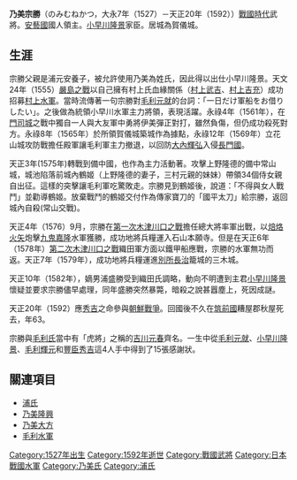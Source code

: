 '''乃美宗勝'''（のみむねかつ，大永7年（1527）－天正20年（1592））[[战国时代_(日本)|戰國時代]]武將。[[安藝國|安藝國]]國人領主。[[小早川隆景|小早川隆景]]家臣。居城為賀儀城。

== 生涯 ==

宗勝父親是浦元安養子，被允許使用乃美為姓氏，因此得以出仕小早川隆景。天文24年（1555）[[嚴島之戰|嚴島之戰]]以自己擁有村上氏血緣關係（[[村上武吉|村上武吉]]、[[村上吉充|村上吉充]]）成功招募[[村上水軍|村上水軍]]。當時流傳著一句宗勝對[[毛利元就|毛利元就]]的台詞：「一日だけ軍船をお借りしたい」。之後做為統領小早川水軍主力將領，表現活躍。永祿4年（1561年），在[[門司城|門司城]]之戰中獨自一人與大友軍中勇將伊美彈正對打，雖然負傷，但仍成功殺死對方。永祿8年（1565年）於所領賀儀城築城作為據點，永祿12年（1569年）立花山城攻防戰擔任殿軍讓毛利軍主力撤退，以回防[[大內輝弘|大內輝弘]]入侵[[長門國|長門國]]。

天正3年(1575年)轉戰到備中國，也作為主力活動著。攻擊上野隆德的備中常山城，城池陷落前城內鶴姬（上野隆德的妻子，三村元親的妹妹）帶領34個侍女親自出征。這樣的突擊讓毛利軍吃驚敗走。宗勝見到鶴姬後，說道：「不得與女人戰鬥」並勸導鶴姬。放棄戰鬥的鶴姬交付作為傳家寶刀的「國平太刀」給宗勝，返回城內自殺(常山交戰)。

天正4年（1576）9月，宗勝在[[第一次木津川口之戰|第一次木津川口之戰]]擔任總大將率軍出戰，以[[焙烙火矢|焙烙火矢]]炮擊[[九鬼嘉隆|九鬼嘉隆]]水軍獲勝，成功地將兵糧運入石山本願寺。但是在天正6年（1578年）[[第二次木津川口之戰|第二次木津川口之戰]]織田軍方面以鐵甲船應戰，宗勝的水軍無功而返。天正7年（1579年），成功地將兵糧運進[[別所長治|別所長治]]籠城的三木城。

天正10年（1582年），嫡男浦盛勝受到織田氏調略，動向不明遭到主君[[小早川隆景|小早川隆景]]懷疑並要求宗勝儘早處理，同年盛勝突然暴斃，暗殺之說甚囂塵上，死因成謎。

天正20年（1592）應[[秀吉|秀吉]]之命參與[[朝鮮戰爭|朝鮮戰爭]]。回國後不久在[[筑前國|筑前國]]糟屋郡秋屋死去，年63。

宗勝與[[毛利氏|毛利氏]]當中有「虎將」之稱的[[吉川元春|吉川元春]]齊名。一生中從[[毛利元就|毛利元就]]、[[小早川隆景|小早川隆景]]、[[毛利輝元|毛利輝元]]和[[豐臣秀吉|豐臣秀吉]]這4人手中得到了15張感謝狀。

== 關連項目 ==
* [[浦氏|浦氏]]
* [[乃美隆興|乃美隆興]]
* [[乃美大方|乃美大方]]
* [[毛利水軍|毛利水軍]]

[[Category:1527年出生|Category:1527年出生]]
[[Category:1592年逝世|Category:1592年逝世]]
[[Category:戰國武將|Category:戰國武將]]
[[Category:日本戰國水軍|Category:日本戰國水軍]]
[[Category:乃美氏|Category:乃美氏]]
[[Category:浦氏|Category:浦氏]]